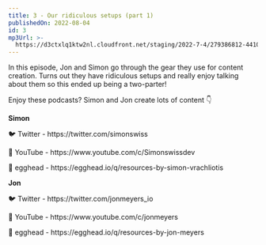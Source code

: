 ```yaml
---
title: 3 - Our ridiculous setups (part 1)
publishedOn: 2022-08-04
id: 3
mp3Url: >-
  https://d3ctxlq1ktw2nl.cloudfront.net/staging/2022-7-4/279386812-44100-2-b2e01ea4d051b.m4a
---
```

In this episode, Jon and Simon go through the gear they use for content creation. Turns out they have ridiculous setups and really enjoy talking about them so this ended up being a two-parter!

Enjoy these podcasts? Simon and Jon create lots of content 👇

**Simon**

🐦 Twitter - https\://twitter.com/simonswiss

🎥 YouTube - https\://www\.youtube.com/c/Simonswissdev

🥚 egghead - https\://egghead.io/q/resources-by-simon-vrachliotis

**Jon**

🐦 Twitter - https\://twitter.com/jonmeyers\_io

🎥 YouTube - https\://www\.youtube.com/c/jonmeyers

🥚 egghead - https\://egghead.io/q/resources-by-jon-meyers
